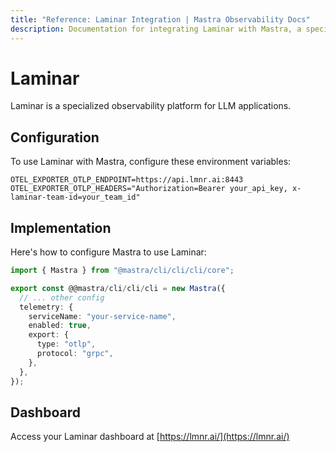 ```yaml
---
title: "Reference: Laminar Integration | Mastra Observability Docs"
description: Documentation for integrating Laminar with Mastra, a specialized observability platform for LLM applications.
---
```


# Laminar

Laminar is a specialized observability platform for LLM applications.

## Configuration

To use Laminar with Mastra, configure these environment variables:

```env
OTEL_EXPORTER_OTLP_ENDPOINT=https://api.lmnr.ai:8443
OTEL_EXPORTER_OTLP_HEADERS="Authorization=Bearer your_api_key, x-laminar-team-id=your_team_id"
```

## Implementation

Here's how to configure Mastra to use Laminar:

```typescript
import { Mastra } from "@mastra/cli/cli/cli/core";

export const @@mastra/cli/cli/cli = new Mastra({
  // ... other config
  telemetry: {
    serviceName: "your-service-name",
    enabled: true,
    export: {
      type: "otlp",
      protocol: "grpc",
    },
  },
});
```

## Dashboard

Access your Laminar dashboard at [https://lmnr.ai/](https://lmnr.ai/)
